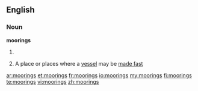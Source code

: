 ==English==

===Noun===
'''moorings'''

# {{plural of|[[mooring]]}}
#{{nautical}} A place or places where a [[vessel]] may be [[made fast]]

[[ar:moorings]]
[[et:moorings]]
[[fr:moorings]]
[[io:moorings]]
[[my:moorings]]
[[fi:moorings]]
[[te:moorings]]
[[vi:moorings]]
[[zh:moorings]]